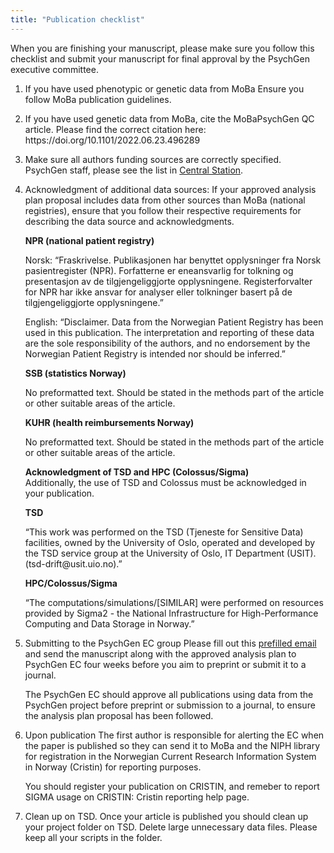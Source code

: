 ```yaml
---
title: "Publication checklist"
---
```


When you are finishing your manuscript, please make sure you follow this checklist and submit your manuscript for final approval by the PsychGen executive committee.

1.  If you have used phenotypic or genetic data from MoBa Ensure you follow MoBa publication guidelines.

2.  If you have used genetic data from MoBa, cite the MoBaPsychGen QC article. Please find the correct citation here: https://doi.org/10.1101/2022.06.23.496289

3.  Make sure all authors funding sources are correctly specified. PsychGen staff, please see the list in [Central Station](https://folkehelse.sharepoint.com/:x:/r/sites/2358/Delte%20dokumenter/General/PsychGen%20Center%20admin/PsychGen%20projects%20funding%20overview.xlsx?d=w2dfca8a1a2034c56a89fcab25cd58cd7&csf=1&web=1&e=nlh00I).

4.  Acknowledgment of additional data sources: If your approved analysis plan proposal includes data from other sources than MoBa (national registries), ensure that you follow their respective requirements for describing the data source and acknowledgments.

    **NPR (national patient registry)**

    Norsk: "Fraskrivelse. Publikasjonen har benyttet opplysninger fra Norsk pasientregister (NPR). Forfatterne er eneansvarlig for tolkning og presentasjon av de tilgjengeliggjorte opplysningene. Registerforvalter for NPR har ikke ansvar for analyser eller tolkninger basert på de tilgjengeliggjorte opplysningene."

    English: "Disclaimer. Data from the Norwegian Patient Registry has been used in this publication. The interpretation and reporting of these data are the sole responsibility of the authors, and no endorsement by the Norwegian Patient Registry is intended nor should be inferred."

    **SSB (statistics Norway)**

    No preformatted text. Should be stated in the methods part of the article or other suitable areas of the article.

    **KUHR (health reimbursements Norway)**

    No preformatted text. Should be stated in the methods part of the article or other suitable areas of the article.

    **Acknowledgment of TSD and HPC (Colossus/Sigma)**\
    Additionally, the use of TSD and Colossus must be acknowledged in your publication.

    **TSD**

    “This work was performed on the TSD (Tjeneste for Sensitive Data) facilities, owned by the University of Oslo, operated and developed by the TSD service group at the University of Oslo, IT Department (USIT). (tsd-drift\@usit.uio.no).”

    **HPC/Colossus/Sigma**

    "The computations/simulations/\[SIMILAR\] were performed on resources provided by Sigma2 - the National Infrastructure for High-Performance Computing and Data Storage in Norway."

5.  Submitting to the PsychGen EC group Please fill out this [prefilled email](mailto:stianbarbo.valand@fhi.no;helga.ask@fhi.no;Alexandra.Havdahl@fhi.no?body=First%20Author%3A%0A%0AArticle%20title%3A%0A%0ACompleted%20MoBa%20Checklist%3F%3A%0A%0ACited%20MoBaPsychGen%20QC%20paper%3F%3A%0A%0AAcknowledged%20other%20data%20sources%3F%3A%0A%0AAcknowledged%20TSD%3F%3A%0A%0AAcknowledged%20HPC/Colossus/Sigma%3F%3A%0A%0ATSD%20path%20to%20code%3A%0A%0ACleaned%20up%20your%20project%20folder%20on%20TSD%3F%3A%0A%0A) and send the manuscript along with the approved analysis plan to PsychGen EC four weeks before you aim to preprint or submit it to a journal.

    The PsychGen EC should approve all publications using data from the PsychGen project before preprint or submission to a journal, to ensure the analysis plan proposal has been followed.

6.  Upon publication The first author is responsible for alerting the EC when the paper is published so they can send it to MoBa and the NIPH library for registration in the Norwegian Current Research Information System in Norway (Cristin) for reporting purposes.

    You should register your publication on CRISTIN, and remeber to report SIGMA usage on CRISTIN: Cristin reporting help page.

7.  Clean up on TSD. Once your article is published you should clean up your project folder on TSD. Delete large unnecessary data files. Please keep all your scripts in the folder.
